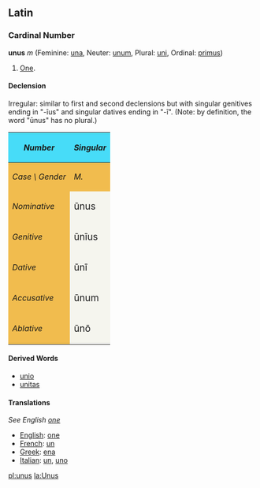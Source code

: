 ==Latin==
===Cardinal Number===
'''unus''' ''m'' (Feminine: [[una]], Neuter: [[unum]], Plural: [[uni]], Ordinal: [[primus]])
#[[One]].

====Declension====
Irregular: similar to first and second declensions but with singular genitives ending in "-&#299;us" and singular datives ending in "-&#299;". (Note: by definition, the word "&#363;nus" has no plural.)
{| cellpadding="5" border="1"
!style="background:#47DCF8;"| ''Number''
!style="background:#47DCF8;" colspan=3| ''Singular''
|-
!style="background:#F1BC4E;"|''Case \ Gender''
!style="background:#F1BC4E;"| ''M.''
!style="background:#F1BC4E;"| ''F.''
!style="background:#F1BC4E;"| ''N.''
|-
!style="background:#F1BC4E;"| ''Nominative''
|style="background:#F5F5EE;"| <big>&#363;nus  
|style="background:#F5F5EE;"| <big>&#363;na
|style="background:#F5F5EE;"| <big>&#363;num
|-
!style="background:#F1BC4E;"| ''Genitive''
|style="background:#F5F5EE;"| <big>&#363;n&#299;us
|style="background:#F5F5EE;"| <big>&#363;n&#299;us
|style="background:#F5F5EE;"| <big>&#363;n&#299;us
|-
!style="background:#F1BC4E;"| ''Dative''
|style="background:#F5F5EE;"| <big>&#363;n&#299; 
|style="background:#F5F5EE;"| <big>&#363;n&#299;
|style="background:#F5F5EE;"| <big>&#363;n&#299;
|-
!style="background:#F1BC4E;"| ''Accusative''
|style="background:#F5F5EE;"| <big>&#363;num
|style="background:#F5F5EE;"| <big>&#363;nam
|style="background:#F5F5EE;"| <big>&#363;num
|-
!style="background:#F1BC4E;"| ''Ablative''
|style="background:#F5F5EE;"| <big>&#363;n&#333; 
|style="background:#F5F5EE;"| <big>&#363;n&#257;
|style="background:#F5F5EE;"| <big>&#363;n&#333;
|}

====Derived Words====
*[[unio]]
*[[unitas]]

====Translations====
''See English [[one]]''

*[[English]]: [[one]]
*[[French]]: [[un]]
*[[Greek]]: [[ena]]
*[[Italian]]: [[un]], [[uno]]

[[pl:unus]]
[[la:Unus]]